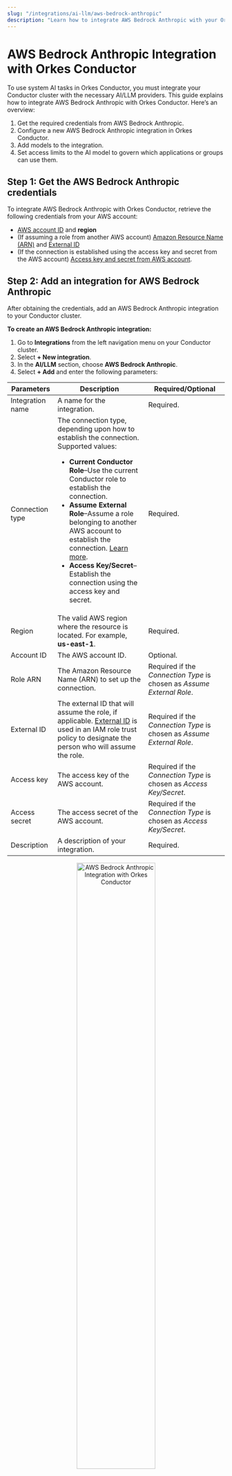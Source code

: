 ```yaml
---
slug: "/integrations/ai-llm/aws-bedrock-anthropic"
description: "Learn how to integrate AWS Bedrock Anthropic with your Orkes Conductor cluster."
---
```


# AWS Bedrock Anthropic Integration with Orkes Conductor

To use system AI tasks in Orkes Conductor, you must integrate your Conductor cluster with the necessary AI/LLM providers. This guide explains how to integrate AWS Bedrock Anthropic with Orkes Conductor. Here’s an overview:

1. Get the required credentials from AWS Bedrock Anthropic.
2. Configure a new AWS Bedrock Anthropic integration in Orkes Conductor.
3. Add models to the integration.
4. Set access limits to the AI model to govern which applications or groups can use them.

## Step 1: Get the AWS Bedrock Anthropic credentials

To integrate AWS Bedrock Anthropic with Orkes Conductor, retrieve the following credentials from your AWS account:

- [AWS account ID](https://docs.aws.amazon.com/accounts/latest/reference/manage-acct-identifiers.html#FindAccountId) and **region**
- (If assuming a role from another AWS account) [Amazon Resource Name (ARN)](https://docs.aws.amazon.com/IAM/latest/UserGuide/reference-arns.html) and [External ID](https://docs.aws.amazon.com/IAM/latest/UserGuide/id_roles_create_for-user_externalid.html)
- (If the connection is established using the access key and secret from the AWS account) [Access key and secret from AWS account](https://docs.aws.amazon.com/IAM/latest/UserGuide/id_credentials_access-keys.html).

## Step 2: Add an integration for AWS Bedrock Anthropic

After obtaining the credentials, add an AWS Bedrock Anthropic integration to your Conductor cluster.

**To create an AWS Bedrock Anthropic integration:**

1. Go to **Integrations** from the left navigation menu on your Conductor cluster.
2. Select **+ New integration**.
3. In the **AI/LLM** section, choose **AWS Bedrock Anthropic**.
4. Select **+ Add** and enter the following parameters:

| Parameters | Description | Required/Optional | 
| ---------- | ----------- | ----------------- | 
| Integration name | A name for the integration. | Required. | 
| Connection type | The connection type, depending upon how to establish the connection. Supported values:<ul><li>**Current Conductor Role**–Use the current Conductor role to establish the connection.</li><li>**Assume External Role**–Assume a role belonging to another AWS account to establish the connection. [Learn more](https://docs.aws.amazon.com/IAM/latest/UserGuide/id_roles_create_for-user_externalid.html).</li><li>**Access Key/Secret**–Establish the connection using the access key and secret.</li></ul> | Required. | 
| Region | The valid AWS region where the resource is located. For example, **us-east-1**. | Required. | 
| Account ID | The AWS account ID. | Optional. | 
| Role ARN | The Amazon Resource Name (ARN) to set up the connection. | Required if the _Connection Type_ is chosen as _Assume External Role_. | 
| External ID | The external ID that will assume the role, if applicable. [External ID](https://docs.aws.amazon.com/IAM/latest/UserGuide/id_roles_create_for-user_externalid.html) is used in an IAM role trust policy to designate the person who will assume the role. | Required if the _Connection Type_ is chosen as _Assume External Role_. | 
| Access key | The access key of the AWS account. | Required if the _Connection Type_ is chosen as _Access Key/Secret_. | 
| Access secret | The access secret of the AWS account. | Required if the _Connection Type_ is chosen as _Access Key/Secret_. | 
| Description | A description of your integration. | Required. | 

<p align="center"><img src="/content/img/create-new-aws-bedrock-anthropic-integration.png" alt="AWS Bedrock Anthropic Integration with Orkes Conductor" width="60%" height="auto"></img></p>

5. (Optional) Toggle the **Active** button off if you don’t want to activate the integration instantly.
6. Select **Save**.

## Step 3: Add AWS Bedrock Anthropic models

Once you’ve integrated AWS Bedrock Anthropic, the next step is to configure specific models.

AWS Bedrock Anthropic has different models, such as Claude, Claude 3 Sonnet, Claude 3 Haiku, and more, each designed for various use cases. Choose the model that best fits your use case.

**To add a model to the AWS Bedrock Anthropic integration:**

1. Go to the **Integrations** page and select the + button next to the integration created.

<p align="center"><img src="/content/img/create-new-aws-bedrock-anthropic-integration-model-from-integrations-page.png" alt="Create AWS Bedrock Anthropic Integration Model from Listed Integrations" width="100%" height="auto"></img></p>

2. Select **+ New model**.
3. Enter the **Model name** and a **Description**. Get the complete [list of AWS Bedrock Anthropic models](https://docs.aws.amazon.com/bedrock/latest/userguide/models-supported.html). 

<p align="center"><img src="/content/img/create-new-aws-bedrock-anthropic-integration-model.png" alt="Create AWS Bedrock Anthropic Integration Model" width="70%" height="auto"></img></p>

4. (Optional) Toggle the **Active** button off if you don’t want to activate the model instantly.
5. Select **Save**.

This saves the model for future use in AI tasks within Orkes Conductor.

## Step 4: Set access limits to integration

Once the integration is configured, set access controls to manage which applications or groups can use the models.

**To provide access to an application or group:**

1. Go to **Access Control** > **Applications** or **Groups** from the left navigation menu on your Conductor cluster.
2. Create a new group/application or select an existing one.
3. In the **Permissions** section, select **+ Add Permission**.
4. In the **Integration** tab, select the required AI models and toggle the necessary permissions.
5. Select **Add Permissions**. 

<p align="center"><img src="/content/img/rbac-aws-bedrock-anthropic-integration.png" alt="Add Permissions for Integrations" width="70%" height="auto"></img></p>

The group or application can now access the AI model according to the configured permissions.

With the integration in place, you can now create workflows using [AI/LLM tasks](https://orkes.io/content/category/reference-docs/ai-tasks).

## More resources

- [Using AI Models or LLMs](https://orkes.io/content/developer-guides/using-llms-in-your-orkes-conductor-workflows)
- [Using Vector Databases](https://orkes.io/content/developer-guides/using-vector-databases-in-your-orkes-conductor-workflows)
- [Using AI Prompts](https://orkes.io/content/developer-guides/creating-and-managing-gen-ai-prompt-templates)
- [AI Orchestration Tutorials](https://orkes.io/content/developer-guides/quickstart-ai-orchestration)